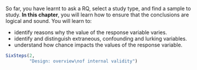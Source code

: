 ::: {.objectivesBox .objectives data-latex="{iconmonstr-target-4-240.png}"}
So far, you have learnt to ask a RQ, select a study type, and find a sample to study.
**In this chapter**, you will learn how to ensure that the conclusions are logical and sound.
You will learn to:

* identify reasons why the value of the response variable varies.
* identify and distinguish extraneous, confounding and lurking variables.
* understand how chance impacts the values of the response variable.
:::


```r
SixSteps(2, 
         "Design: overview\nof internal validity")
```